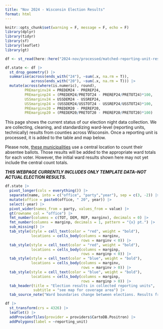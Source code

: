 ```yaml
---
title: "Nov 2024 - Wisconsin Election Results"
format: html
---
```


```r
knitr::opts_chunk$set(warning = F, message = F, echo = F)
library(dplyr)
library(tidyr)
library(sf)
library(leaflet)
library(gt)

df <- st_read(here::here("2024-nov/processed/matched-reporting-unit-results.geojson"))

df.state <- df |>
  st_drop_geometry() |>
  summarise(across(ends_with("24"), ~sum(.x, na.rm = T)),
            across(ends_with("20"), ~sum(.x, na.rm = T))) |>
  mutate(across(where(is.numeric), round),
         PREmarginv24 = PREDEM24 - PREREP24,
         PREmarginp24 = (PREDEM24/PRETOT24 - PREREP24/PRETOT24)*100,
         USSmarginv24 = USSDEM24 - USSREP24,
         USSmarginp24 = (USSDEM24/USSTOT24 - USSREP24/USSTOT24)*100,
         PREmarginv20 = PREDEM20 - PREREP20,
         PREmarginp20 = (PREDEM20/PRETOT20 - PREREP20/PRETOT20)*100)
```

This page shows the current status of our election night data collection. We are collecting, cleaning, and standardizing ward-level (reporting units, technically) results from counties across Wisconsin. Once a reporting unit is processed, it is added to the table and map below.

Please note, [these municipalities](https://elections.wi.gov/central-count-absentee-ballot-municipalities) use a central location to count their absentee ballots. Those results will be added to the appropriate ward totals for each voter. However, the initial ward results shown here may not yet include the central count totals.

***THIS WEBPAGE CURRENTLY INCLUDES ONLY TEMPLATE DATA--NOT ACTUAL ELECTION RESULTS.***

```r
df.state |>
  pivot_longer(cols = everything()) |>
  separate(name, into = c("office", "party","year"), sep = c(3, -2)) |>
  mutate(office = paste0(office, " 20", year)) |>
  select(-year) |>
  pivot_wider(names_from = party, values_from = value) |>
  gt(rowname_col = "office") |>
  fmt_number(columns = c(TOT, DEM, REP, marginv), decimals = 0) |>
  fmt_number(columns = marginp, decimals = 1, pattern = "{x} pt.") |>
  sub_missing() |>
  tab_style(style = cell_text(color = "red", weight = "bold"),
            locations = cells_body(columns = marginv,
                                   rows = marginv < 0)) |>
  tab_style(style = cell_text(color = "red", weight = "bold"),
            locations = cells_body(columns = marginp,
                                   rows = marginp < 0)) |>
  tab_style(style = cell_text(color = "blue", weight = "bold"),
            locations = cells_body(columns = marginv,
                                   rows = marginv > 0)) |>
  tab_style(style = cell_text(color = "blue", weight = "bold"),
            locations = cells_body(columns = marginp,
                                   rows = marginp > 0)) |>
  tab_header(title = "Election results in collected reporting units",
             subtitle = "see map for coverage area") |>
  tab_source_note("Ward boundaries change between elections. Results from old wards are distributed into the 2024 boundaries based on the number of residents in the overlapping sections.")
```


```r
df |>
  st_transform(crs = 4326) |>
  leaflet() |>
  addProviderTiles(provider = providers$CartoDB.Positron) |>
  addPolygons(label = ~reporting_unit)
```
